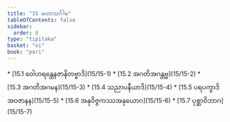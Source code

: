 ```yaml
---
title: "15 မဟာသင်္ဂါမ"
tableOfContents: false
sidebar:
  order: 8
type: "tipitaka"
basket: "vi"
book: "pari"
---
```



<DynamicBreadcrumb />



<TableOfContents book="pari" section="15">
* [15.1 ဝေါဟရန္တေနဇာနိတဗ္ဗာဒိ](15/15-1)
* [15.2 အဂတိအဂန္တဗ္ဗ](15/15-2)
* [15.3 အဂတိအဂမန](15/15-3)
* [15.4 သညာပနီယာဒိ](15/15-4)
* [15.5 ပရပက္ခာဒိအဝဇာနန](15/15-5)
* [15.6 အနုဝိဇ္ဇကဿအနုယောဂ](15/15-6)
* [15.7 ပုစ္ဆာဝိဘာဂ](15/15-7)
</TableOfContents>